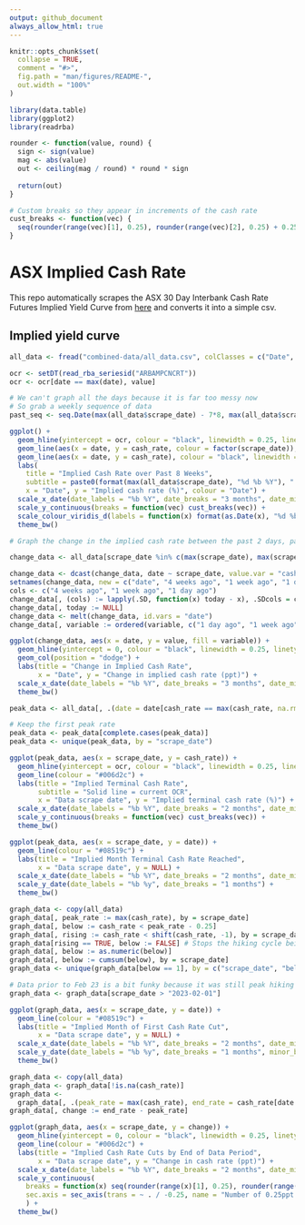 ```yaml
---
output: github_document
always_allow_html: true
---
```


<!-- README.md is generated from README.Rmd. Please edit that file -->

```r
knitr::opts_chunk$set(
  collapse = TRUE,
  comment = "#>",
  fig.path = "man/figures/README-",
  out.width = "100%"
)

library(data.table)
library(ggplot2)
library(readrba)

rounder <- function(value, round) {
  sign <- sign(value)
  mag <- abs(value)
  out <- ceiling(mag / round) * round * sign
  
  return(out)
}

# Custom breaks so they appear in increments of the cash rate
cust_breaks <- function(vec) {
  seq(rounder(range(vec)[1], 0.25), rounder(range(vec)[2], 0.25) + 0.25, 0.25) - 0.15
}

```

# ASX Implied Cash Rate

This repo automatically scrapes the ASX 30 Day Interbank Cash Rate Futures Implied Yield Curve from [here](https://www.asx.com.au/markets/trade-our-derivatives-market/derivatives-market-prices/short-term-derivatives) and converts it into a simple csv.

## Implied yield curve

```r
all_data <- fread("combined-data/all_data.csv", colClasses = c("Date", "numeric", "Date"))

ocr <- setDT(read_rba_seriesid("ARBAMPCNCRT"))
ocr <- ocr[date == max(date), value]

```

```r

# We can't graph all the days because it is far too messy now
# So grab a weekly sequence of data
past_seq <- seq.Date(max(all_data$scrape_date) - 7*8, max(all_data$scrape_date) - 1, by = "1 week")

ggplot() +
  geom_hline(yintercept = ocr, colour = "black", linewidth = 0.25, linetype = "solid") +
  geom_line(aes(x = date, y = cash_rate, colour = factor(scrape_date)), linewidth = 1, data = all_data[scrape_date %in% past_seq]) +
  geom_line(aes(x = date, y = cash_rate), colour = "black", linewidth = 1.2, data = all_data[scrape_date == max(scrape_date)]) +
  labs(
    title = "Implied Cash Rate over Past 8 Weeks",
    subtitle = paste0(format(max(all_data$scrape_date), "%d %b %Y"), " in bolded black, solid line = current OCR"),
    x = "Date", y = "Implied cash rate (%)", colour = "Date") +
  scale_x_date(date_labels = "%b %Y", date_breaks = "3 months", date_minor_breaks = "1 month") +
  scale_y_continuous(breaks = function(vec) cust_breaks(vec)) +
  scale_colour_viridis_d(labels = function(x) format(as.Date(x), "%d %b"), guide = guide_legend(reverse = TRUE)) +
  theme_bw()

```

```r
# Graph the change in the implied cash rate between the past 2 days, past week and past 4 weeks

change_data <- all_data[scrape_date %in% c(max(scrape_date), max(scrape_date) - 1, max(scrape_date) - 7, max(scrape_date) - 28)]

change_data <- dcast(change_data, date ~ scrape_date, value.var = "cash_rate")
setnames(change_data, new = c("date", "4 weeks ago", "1 week ago", "1 day ago", "today"))
cols <- c("4 weeks ago", "1 week ago", "1 day ago")
change_data[, (cols) := lapply(.SD, function(x) today - x), .SDcols = cols]
change_data[, today := NULL]
change_data <- melt(change_data, id.vars = "date")
change_data[, variable := ordered(variable, c("1 day ago", "1 week ago", "4 weeks ago"))]

ggplot(change_data, aes(x = date, y = value, fill = variable)) +
  geom_hline(yintercept = 0, colour = "black", linewidth = 0.25, linetype = "solid") +
  geom_col(position = "dodge") +
  labs(title = "Change in Implied Cash Rate",
       x = "Date", y = "Change in implied cash rate (ppt)") +
  scale_x_date(date_labels = "%b %Y", date_breaks = "3 months", date_minor_breaks = "1 month") +
  theme_bw()

```

```r

peak_data <- all_data[, .(date = date[cash_rate == max(cash_rate, na.rm = TRUE)], cash_rate = max(cash_rate, na.rm = TRUE)), by = .(scrape_date)]

# Keep the first peak rate
peak_data <- peak_data[complete.cases(peak_data)]
peak_data <- unique(peak_data, by = "scrape_date")

ggplot(peak_data, aes(x = scrape_date, y = cash_rate)) +
  geom_hline(yintercept = ocr, colour = "black", linewidth = 0.25, linetype = "solid") +
  geom_line(colour = "#006d2c") +
  labs(title = "Implied Terminal Cash Rate",
       subtitle = "Solid line = current OCR",
       x = "Data scrape date", y = "Implied terminal cash rate (%)") +
  scale_x_date(date_labels = "%b %Y", date_breaks = "2 months", date_minor_breaks = "1 month") +
  scale_y_continuous(breaks = function(vec) cust_breaks(vec)) +
  theme_bw()

ggplot(peak_data, aes(x = scrape_date, y = date)) +
  geom_line(colour = "#08519c") +
  labs(title = "Implied Month Terminal Cash Rate Reached",
       x = "Data scrape date", y = NULL) +
  scale_x_date(date_labels = "%b %Y", date_breaks = "2 months", date_minor_breaks = "1 month") +
  scale_y_date(date_labels = "%b %y", date_breaks = "1 months") +
  theme_bw()

```

```r
graph_data <- copy(all_data)
graph_data[, peak_rate := max(cash_rate), by = scrape_date]
graph_data[, below := cash_rate < peak_rate - 0.25]
graph_data[, rising := cash_rate < shift(cash_rate, -1), by = scrape_date]
graph_data[rising == TRUE, below := FALSE] # Stops the hiking cycle being picked up as a drop
graph_data[, below := as.numeric(below)]
graph_data[, below := cumsum(below), by = scrape_date]
graph_data <- unique(graph_data[below == 1], by = c("scrape_date", "below"))

# Data prior to Feb 23 is a bit funky because it was still peak hiking cycle
graph_data <- graph_data[scrape_date > "2023-02-01"]

ggplot(graph_data, aes(x = scrape_date, y = date)) +
  geom_line(colour = "#08519c") +
  labs(title = "Implied Month of First Cash Rate Cut",
       x = "Data scrape date", y = NULL) +
  scale_x_date(date_labels = "%b %Y", date_breaks = "2 months", date_minor_breaks = "1 month") +
  scale_y_date(date_labels = "%b %y", date_breaks = "1 months", minor_breaks = NULL) +
  theme_bw()

```


```r

graph_data <- copy(all_data)
graph_data <- graph_data[!is.na(cash_rate)]
graph_data <- 
  graph_data[, .(peak_rate = max(cash_rate), end_rate = cash_rate[date == max(date)]), by = scrape_date]
graph_data[, change := end_rate - peak_rate]

ggplot(graph_data, aes(x = scrape_date, y = change)) +
  geom_hline(yintercept = 0, colour = "black", linewidth = 0.25, linetype = "solid") +
  geom_line(colour = "#006d2c") +
  labs(title = "Implied Cash Rate Cuts by End of Data Period",
       x = "Data scrape date", y = "Change in cash rate (ppt)") +
  scale_x_date(date_labels = "%b %Y", date_breaks = "2 months", date_minor_breaks = "1 month") +
  scale_y_continuous(
    breaks = function(x) seq(rounder(range(x)[1], 0.25), rounder(range(x)[2], 0.25), by = 0.25),
    sec.axis = sec_axis(trans = ~ . / -0.25, name = "Number of 0.25ppt cuts")
    ) +
  theme_bw()


```